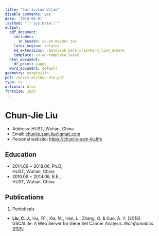 ```yaml
---
title: "Curriculum Vitae"
disable_comments: yes
date: '2019-08-01'
lastmod: "`r Sys.Date()`"
output:
  pdf_document:
    includes:
      in_header: cv-en-header.tex
    latex_engine: xelatex
    md_extensions: -autolink_bare_uris+hard_line_breaks
    template: cv-en-template.latex
  html_document:
    df_print: paged
  word_document: default
geometry: margin=1in
pdf: /en/cv-en/Chun-Jie.pdf
type: cv
urlcolor: blue
fontsize: 10pt
---
```


# Chun-Jie Liu

- Address: HUST, Wuhan, China
- Email: <chunjie.sam.liu@gmail.com>
- Personal website: <https://chunjie-sam-liu.life>

## Education

- 2014.09 ~ 2018.06, Ph.D, <br>
  HUST, Wuhan, China
- 2010.09 ~ 2014.06, B.E., <br>
  HUST, Wuhan, China

## Publications

1. Periodicals

- **Liu, C. J.**, Hu, FF., Xia, M., Han, L., Zhang, Q. & Guo, A. Y. (2018). GSCALite: A Web Server for Gene Set Cancer Analysis. *Bioinformatics*. <i class="fa fa-file-pdf-o"> [(PDF)](https://www.ncbi.nlm.nih.gov/pubmed/29790900)</i>



